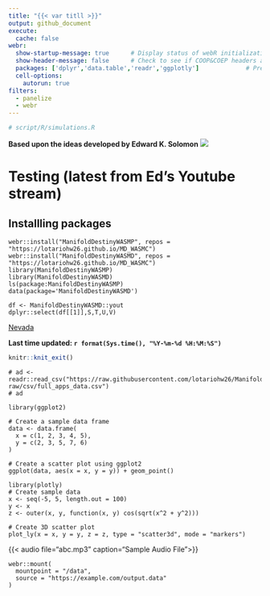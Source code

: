 ```yaml
---
title: "{{< var titll >}}"
output: github_document
execute: 
  cache: false
webr:
  show-startup-message: true      # Display status of webR initialization
  show-header-message: false      # Check to see if COOP&COEP headers are set for speed.
  packages: ['dplyr','data.table','readr','ggplotly']             # Pre-install dependencies
  cell-options:
    autorun: true
filters:
  - panelize
  - webr
---
```


```r
# script/R/simulations.R
```

**Based upon the ideas developed by Edward K. Solomon**
![](pngs/md.png)

# Testing (latest from Ed's Youtube stream)

## Installling packages

```webr-r
webr::install("ManifoldDestinyWASMP", repos = "https://lotariohw26.github.io/MD_WASMC")
webr::install("ManifoldDestinyWASMD", repos = "https://lotariohw26.github.io/MD_WASMC")
library(ManifoldDestinyWASMP)
library(ManifoldDestinyWASMD)
ls(package:ManifoldDestinyWASMP)
data(package='ManifoldDestinyWASMD')
```

```webr-r
df <- ManifoldDestinyWASMD::yout
dplyr::select(df[[1]],S,T,U,V)
```

[Nevada](https://docs.google.com/spreadsheets/d/1gCfmuK44sUeb0Hb0plAc8VllPSjtUiEHWlJjeHq3xXY/edit?gid=0#gid=0)

**Last time updated: `r format(Sys.time(), "%Y-%m-%d %H:%M:%S")`**

```r
knitr::knit_exit()
```

```webr-r
# ad <- readr::read_csv("https://raw.githubusercontent.com/lotariohw26/ManifoldDestiny/main/data-raw/csv/full_apps_data.csv")
# ad
```

```webr-r
library(ggplot2)                                                                                         
                                                                                                         
# Create a sample data frame                                                                             
data <- data.frame(                                                                                      
  x = c(1, 2, 3, 4, 5),                                                                                  
  y = c(2, 3, 5, 7, 6)                                                                                   
)                                                                                                        
                                                                                                         
# Create a scatter plot using ggplot2                                                                    
ggplot(data, aes(x = x, y = y)) + geom_point()                                                                                           
```

```webr-r
library(plotly)                                                                                          
# Create sample data                                                                                     
x <- seq(-5, 5, length.out = 100)                                                                        
y <- x                                                                                                   
z <- outer(x, y, function(x, y) cos(sqrt(x^2 + y^2)))                                                    
                                                                                                         
# Create 3D scatter plot                                                                                 
plot_ly(x = x, y = y, z = z, type = "scatter3d", mode = "markers")                                       
```


{{< audio file="abc.mp3" caption="Sample Audio File">}}


```webr-r
webr::mount(
  mountpoint = "/data",
  source = "https://example.com/output.data"
)
```


